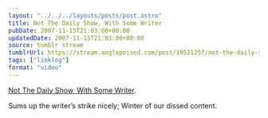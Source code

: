 ```yaml
---
layout: "../../../layouts/posts/post.astro"
title: Not The Daily Show, With Some Writer
pubDate: 2007-11-15T21:03:00+00:00
updatedDate: 2007-11-15T21:03:00+00:00
source: tumblr stream
tumblrUrl: https://stream.anglepoised.com/post/19521257/not-the-daily-show-with-some-writer-sums-up-the
tags: ["linklog"]
format: "video"
---
```



<YouTube id="https://www.youtube.com/watch?v=PzRHlpEmr0w" />

[Not The Daily Show, With Some Writer][1].

Sums up the writer&rsquo;s strike nicely; Winter of our dissed content.

[1]: https://www.youtube.com/watch?v=PzRHlpEmr0w
